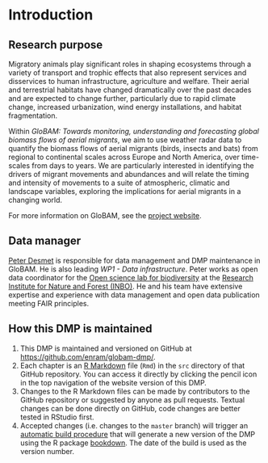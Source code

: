 # Introduction

## Research purpose

Migratory animals play significant roles in shaping ecosystems through a variety of transport and trophic effects that also represent services and disservices to human infrastructure, agriculture and welfare. Their aerial and terrestrial habitats have changed dramatically over the past decades and are expected to change further, particularly due to rapid climate change, increased urbanization, wind energy installations, and habitat fragmentation.

Within _GloBAM: Towards monitoring, understanding and forecasting global biomass flows of aerial migrants_, we aim to use weather radar data to quantify the biomass flows of aerial migrants (birds, insects and bats) from regional to continental scales across Europe and North America, over time-scales from days to years. We are particularly interested in identifying the drivers of migrant movements and abundances and will relate the timing and intensity of movements to a suite of atmospheric, climatic and landscape variables, exploring the implications for aerial migrants in a changing world.

For more information on GloBAM, see the [project website](http://globam.science).

## Data manager

[Peter Desmet](http://orcid.org/0000-0002-8442-8025) is responsible for data management and DMP maintenance in GloBAM. He is also leading _WP1 - Data infrastructure_. Peter works as open data coordinator for the [Open science lab for biodiversity](https://twitter.com/oscibio) at the [Research Institute for Nature and Forest (INBO)](http://www.inbo.be/). He and his team have extensive expertise and experience with data management and open data publication meeting FAIR principles.

## How this DMP is maintained

1. This DMP is maintained and versioned on GitHub at <https://github.com/enram/globam-dmp/>.
2. Each chapter is an [R Markdown](https://rmarkdown.rstudio.com/) file (`Rmd`) in the `src` directory of that GitHub repository. You can access it directly by clicking the pencil icon in the top navigation of the website version of this DMP.
3. Changes to the R Markdown files can be made by contributors to the GitHub repository or suggested by anyone as pull requests. Textual changes can be done directly on GitHub, code changes are better tested in RStudio first.
4. Accepted changes (i.e. changes to the `master` branch) will trigger an [automatic build procedure](https://travis-ci.org/enram/globam-dmp) that will generate a new version of the DMP using the R package [bookdown](https://bookdown.org/yihui/bookdown/). The date of the build is used as the version number.
